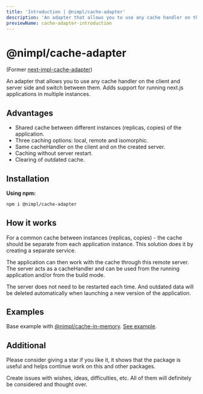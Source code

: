 ```yaml
---
title: 'Introduction | @nimpl/cache-adapter'
description: 'An adapter that allows you to use any cache handler on the client and server side and switch between them. Adds support for running next.js applications in multiple instances'
previewName: cache-adapter-introduction
---
```



# @nimpl/cache-adapter

<PackageLinks npmName="@nimpl/cache-adapter" githubName="nimpl-cache" />

(Former [next-impl-cache-adapter](https://www.npmjs.com/package/next-impl-cache-adapter))

An adapter that allows you to use any cache handler on the client and server side and switch between them. Adds support for running next.js applications in multiple instances.

## Advantages

* Shared cache between different instances (replicas, copies) of the application.
* Three caching options: local, remote and isomorphic.
* Same cacheHandler on the client and on the created server.
* Caching without server restart.
* Clearing of outdated cache.

## Installation

**Using npm:**
```sh npm2yarn copy
npm i @nimpl/cache-adapter
```

## How it works

For a common cache between instances (replicas, copies) - the cache should be separate from each application instance. This solution does it by creating a separate service.

The application can then work with the cache through this remote server. The server acts as a cacheHandler and can be used from the running application and/or from the build mode.

The server does not need to be restarted each time. And outdated data will be deleted automatically when launching a new version of the application.

## Examples

Base example with [@nimpl/cache-in-memory](https://nimpl.tech/cache-in-memory). [See example](https://github.com/vordgi/nimpl-cache/tree/main/example).

## Additional

Please consider giving a star if you like it, it shows that the package is useful and helps continue work on this and other packages.

Create issues with wishes, ideas, difficulties, etc. All of them will definitely be considered and thought over.
